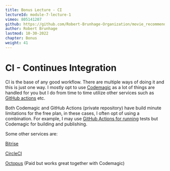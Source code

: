 ```yaml
---
title: Bonus Lecture - CI
lectureId: module-7-lecture-1
vimeo: 805141207
github: https://github.com/Robert-Brunhage-Organization/movie_recommendation_app_course/commits/main
author: Robert Brunhage
lastmod: 10-30-2022
chapter: Bonus
weight: 41
---
```


# CI - Continues Integration

  

CI is the base of any good workflow. There are multiple ways of doing it and this is just one way. I mostly opt to use [Codemagic](https://codemagic.io/start/) as a lot of things are handled for you but I do from time to time utilize other services such as [GitHub actions](https://www.youtube.com/watch?v=rpQKpXjH5vs) etc.

  

Both Codemagic and GitHub Actions (private repository) have build minute limitations for the free plan, in these cases, I often opt of using a combination. For example, I may use [GitHub Actions for running](https://github.com/RobertBrunhage/budget_together/blob/main/.github/workflows/main.yml) tests but Codemagic for building and publishing.

  

Some other services are:

[Bitrise](https://www.bitrise.io/)

[CircleCI](https://circleci.com/)

[Octopus](https://octopus.com/) (Paid but works great together with Codemagic)
